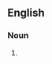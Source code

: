 {{also|pinch hitter}}
==English==

===Noun===
{{en-noun|head=[[pinch]]-[[hitter]]}}

# {{alternative spelling of|en|pinch hitter}}